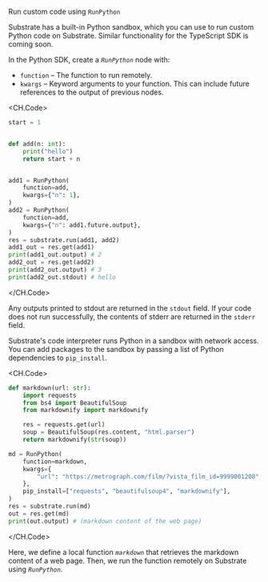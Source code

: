 
<Callout emoji="֍">Run custom code using `RunPython`</Callout>

Substrate has a built-in Python sandbox, which you can use to run custom Python code on Substrate. Similar functionality for the TypeScript SDK is coming soon.

In the Python SDK, create a _`RunPython`_ node with:

- `function` – The function to run remotely.
- `kwargs` – Keyword arguments to your function. This can include future references to the output of previous nodes.

<CH.Code>

```python
start = 1


def add(n: int):
    print("hello")
    return start + n


add1 = RunPython(
    function=add,
    kwargs={"n": 1},
)
add2 = RunPython(
    function=add,
    kwargs={"n": add1.future.output},
)
res = substrate.run(add1, add2)
add1_out = res.get(add1)
print(add1_out.output) # 2
add2_out = res.get(add2)
print(add2_out.output) # 3
print(add2_out.stdout) # hello
```

</CH.Code>

Any outputs printed to stdout are returned in the `stdout` field. If your code does not run successfully, the contents of stderr are returned in the `stderr` field.

Substrate's code interpreter runs Python in a sandbox with network access. You can add packages to the sandbox by passing a list of Python dependencies to `pip_install`.

<CH.Code>

```python
def markdown(url: str):
    import requests
    from bs4 import BeautifulSoup
    from markdownify import markdownify

    res = requests.get(url)
    soup = BeautifulSoup(res.content, "html.parser")
    return markdownify(str(soup))

md = RunPython(
    function=markdown,
    kwargs={
        "url": "https://metrograph.com/film/?vista_film_id=9999001208",
    },
    pip_install=["requests", "beautifulsoup4", "markdownify"],
)
res = substrate.run(md)
out = res.get(md)
print(out.output) # (markdown content of the web page)
```

</CH.Code>

Here, we define a local function _`markdown`_ that retrieves the markdown content of a web page. Then, we run the function remotely on Substrate using _`RunPython`_.
